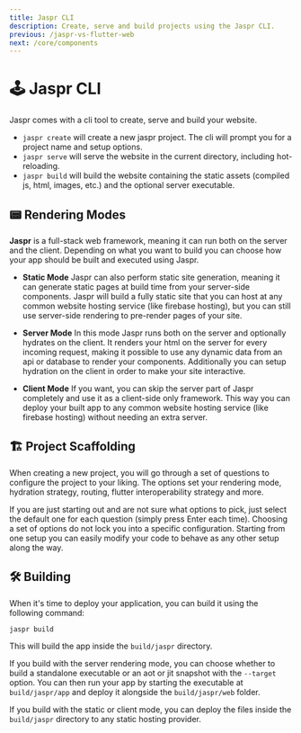 ```yaml
---
title: Jaspr CLI
description: Create, serve and build projects using the Jaspr CLI.
previous: /jaspr-vs-flutter-web
next: /core/components
---
```


# 🕹 Jaspr CLI

Jaspr comes with a cli tool to create, serve and build your website.

- `jaspr create` will create a new jaspr project. The cli will prompt you for a project name and setup options.
- `jaspr serve` will serve the website in the current directory, including hot-reloading.
- `jaspr build` will build the website containing the static assets (compiled js, html, images, etc.) and the optional server executable.

## 📟 Rendering Modes

**Jaspr** is a full-stack web framework, meaning it can run both on the server and the client. Depending on what you
want to build you can choose how your app should be built and executed using Jaspr.

- **Static Mode**
  Jaspr can also perform static site generation, meaning it can generate static pages at build time from your server-side
  components. Jaspr will build a fully static site that you can host at any common website hosting service (like firebase hosting),
  but you can still use server-side rendering to pre-render pages of your site.

- **Server Mode**
  In this mode Jaspr runs both on the server and optionally hydrates on the client. It renders your html on the server
  for every incoming request, making it possible to use any dynamic data from an api or database to render your components.
  Additionally you can setup hydration on the client in order to make your site interactive.

- **Client Mode**
  If you want, you can skip the server part of Jaspr completely and use it as a client-side only framework. This way
  you can deploy your built app to any common website hosting service (like firebase hosting) without needing an extra server.

## 🏗 Project Scaffolding

When creating a new project, you will go through a set of questions to configure the project to your liking.
The options set your rendering mode, hydration strategy, routing, flutter interoperability strategy and more.

<Info>
If you are just starting out and are not sure what options to pick, just select the default one for each question
(simply press Enter each time).
</Info>

<Info>
Choosing a set of options do not lock you into a specific configuration. Starting from one setup you can easily
modify your code to behave as any other setup along the way.
</Info>

## 🛠 Building

When it's time to deploy your application, you can build it using the following command:

```shell
jaspr build
```

This will build the app inside the `build/jaspr` directory.

If you build with the server rendering mode, you can choose whether to build a standalone executable or an aot or jit
snapshot with the `--target` option. You can then run your app by starting the executable at `build/jaspr/app` and deploy
it alongside the `build/jaspr/web` folder.

If you build with the static or client mode, you can deploy the files inside
the `build/jaspr` directory to any static hosting provider.


